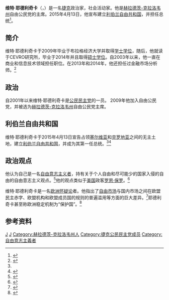 {{TA
|G1=地名
|1=zh-hans:利伯兰自由共和国;zh-hant:利伯自由共和國;zh-tw:利伯蘭自由共和國;zh-hk:利伯自由共和國
|2=zh-cn:利伯兰;zh-hant:利伯;zh-tw:利伯蘭;zh-hk:利伯
|3=zh-cn:利伯波利;zh-hant:利伯波利;zh-tw:利伯波利;zh-hk:利伯波利
}}
{{Infobox officeholder
| name           = 维特·耶德利奇卡
| image          = Vít Jedlička - portrét (cropped).jpg
| office	 = {{flagicon image|Flag_of_Liberland.svg}}[[利伯兰自由共和国|利伯兰自由共和国]]总统
| term_start     = 2015年4月13日
| term_end       =
|predecessor     =無（首任）
| office2	 = [[赫拉德茨-克拉洛韦州|赫拉德茨-克拉洛韦州]]自由公民党主席
| term_start2    = 2009年3月23日
| term_end2      =
| birth_date    = {{birth date and age|1983|9|6}}
| birth_place   = {{flagicon|Czech Republic}} [[捷克斯洛伐克|捷克斯洛伐克]][[赫拉德茨-克拉洛韦|赫拉德茨-克拉洛韦]]<br>{{small|(现[[捷克|捷克]])}}
| death_date    = 
| death_place   = 
| party         = [[公民民主党|公民民主党]]（2001－2009年）<br>[[自由公民党|自由公民党]]（2009年至今）
| nationality = {{flagicon image|Flag_of_Liberland.svg|size=22px}} [[利伯|利伯]]<br> {{CZE}}
| 公民权 = {{flag|Czech Republic}}
| alma_mater    = [[布拉格经济大学|布拉格经济大学]]、CEVRO研究所 {{small|(in Czech)}}
}}

'''维特·耶德利奇卡'''（{{lang-cs|'''Vít Jedlička'''}}，{{bd|1983年|9月6日||}}）是一名[[捷克|捷克]]政治家，社会活动家。他是[[赫拉德茨-克拉洛韦州|赫拉德茨-克拉洛韦州]]自由公民党的主席。2015年4月13日，他宣布建立[[利伯兰自由共和国|利伯兰自由共和国]]，并担任总统<ref name="LIB">{{cite news
| publisher = novinky.cz
| title = Člen Svobodných vyhlásil na území bývalé Jugoslávie vlastní stát
| url = http://www.novinky.cz/domaci/367000-clen-svobodnych-vyhlasil-na-uzemi-byvale-jugoslavie-vlastni-stat.html
| language = cs
| accessdate = 2015-08-02
| archive-date = 2015-04-17
| archive-url = https://web.archive.org/web/20150417140654/http://www.novinky.cz/domaci/367000-clen-svobodnych-vyhlasil-na-uzemi-byvale-jugoslavie-vlastni-stat.html
| dead-url = no
}}</ref>。

== 简介 ==
维特·耶德利奇卡于2009年毕业于布拉格经济大学并取得[[学士|学士学位]]，随后，他就读于CEVRO研究所，毕业于2014年并且取得[[硕士学位|硕士学位]]。自2003年以来，他一直在商业和信息技术领域担任职位。在2013年和2014年，他还担任过金融市场分析师。<ref name="zivotopis">{{cite news
 |title       = Bc. Vít Jedlička - Životopis
 |url         = https://www.svobodni.cz/Files/CV/2b4a82c6-3714-44fa-a4d2-ae8fc3807071.pdf
 |publisher   = svobodni.cz
 |language    = cs
 |accessdate  = 2015-08-02
 |deadurl     = yes
 |archiveurl  = https://web.archive.org/web/20110831080607/http://www.svobodni.cz/Files/CV/2b4a82c6-3714-44fa-a4d2-ae8fc3807071.pdf
 |archivedate = 2011-08-31
}}</ref>

== 政治==
自2001年以来维特·耶德利奇卡是[[公民民主黨|公民民主党]]的一员。 2009年他加入自由公民党，并被选为[[赫拉德茨-克拉洛韦州|赫拉德茨-克拉洛韦州]]自由公民党主席。

== 利伯兰自由共和国 ==
维特·耶德利奇卡于2015年4月13日宣告占领[[塞尔维亚|塞尔维亚]]和[[克罗地亚|克罗地亚]]之间的无主土地，建立[[利伯兰自由共和国|利伯兰自由共和国]]，并成为其第一任总统。<ref name="LIB"/><ref>{{cite news
 | title = Meet the Man Who Claims He Just Founded a New Country in Europe
 | url = http://time.com/3825100/man-claims-new-country-europe/
 | publisher = Time
 | language = en
 | accessdate = 2015-08-02
 | archive-date = 2015-04-18
 | archive-url = https://web.archive.org/web/20150418142234/http://time.com/3825100/man-claims-new-country-europe/
 | dead-url = no
 }}</ref>

== 政治观点 ==
他认为自己是一名[[自由意志主义|自由意志主义者]]，持有关于个人自由和尽可能少的国家入侵的自由的自由意志主义观点。<ref>{{cite news
 | title = Je pravičák a vzteká se: Nečas lže a zrazuje ODS
 | url = http://www.parlamentnilisty.cz/zpravy/Je-pravicak-a-vzteka-se-Necas-lze-a-zrazuje-ODS-203565
 | publisher = Parlamentní listy
 | language = cs
 | accessdate = 2015-08-02
 | archive-date = 2016-03-03
 | archive-url = https://web.archive.org/web/20160303193034/http://www.parlamentnilisty.cz/zpravy/Je-pravicak-a-vzteka-se-Necas-lze-a-zrazuje-ODS-203565
 | dead-url = no
 }}</ref>他的观点类似于[[美国|美国]]政客[[罗恩·保罗|罗恩·保罗]]。<ref>{{cite news
 | title = Pravičák Jedlička: Usama byl zabit bez soudu. Opovrhování právy
 | url = http://www.parlamentnilisty.cz/zpravy/Pravicak-Jedlicka-Usama-byl-zabit-bez-soudu-Opovrhovani-pravy-208099
 | publisher = Parlamentní listy
 | language = cs
 | accessdate = 2015-08-02
 | archive-date = 2019-10-18
 | archive-url = https://web.archive.org/web/20191018212044/https://www.parlamentnilisty.cz/zpravy/Pravicak-Jedlicka-Usama-byl-zabit-bez-soudu-Opovrhovani-pravy-208099
 | dead-url = no
 }}</ref>

维特·耶德利奇卡是一名[[欧洲怀疑论|欧洲怀疑论]]者。他指出了[[自由市场|自由市场]]与国内市场之间在欧盟民主赤字、欧盟机构和欧盟成员国的规则的普遍滥用等方面的巨大差异。<ref>{{cite news
 | title = Jakub Janda / Vít Jedlička - integrace s EU - Debatní klub
 | url = https://www.youtube.com/watch?v=Ugjg5D7dCz8
 | publisher = YouTube
 | language = cs
 | accessdate = 2015-08-02
 | archive-date = 2017-04-16
 | archive-url = https://web.archive.org/web/20170416205758/https://www.youtube.com/watch?v=Ugjg5D7dCz8
 | dead-url = no
 }}</ref>耶德利奇卡甚至称欧洲稳定机制为“保护国”。<ref>{{cite news
 |title       = Vít Jedlička: Schválení europrotektorátu (ESM) by byl vrchol
 |url         = http://www.reformy.cz/zpravy/jedlicka-europrotektorat/
 |publisher   = Reformy.cz
 |language    = cs
 |accessdate  = 2015-08-02
 |deadurl     = yes
 |archiveurl  = https://web.archive.org/web/20150416133842/http://www.reformy.cz/zpravy/jedlicka-europrotektorat/
 |archivedate = 2015-04-16
}}</ref>

==参考资料 ==
<references />

[[Category:捷克政治人物|J]]
[[Category:布拉格經濟大學校友|J]]
[[Category:赫拉德茨-克拉洛韦州人|Category:赫拉德茨-克拉洛韦州人]]
[[Category:捷克公民民主党成员|Category:捷克公民民主党成员]]
[[Category:自由意志主義者|Category:自由意志主義者]]